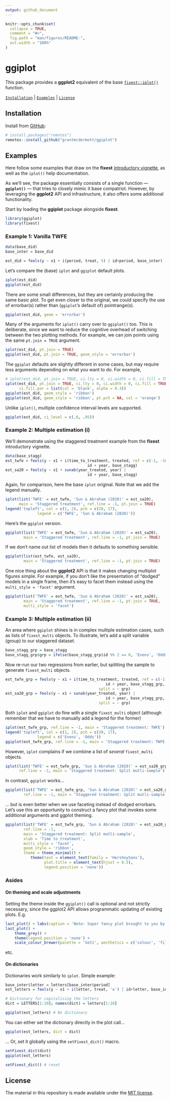 ```yaml
---
output: github_document
---
```


<!-- README.md is generated from README.Rmd. Please edit that file -->

```r
knitr::opts_chunk$set(
  collapse = TRUE,
  comment = "#>",
  fig.path = "man/figures/README-",
  out.width = "100%"
)
```

# ggiplot

<!-- badges: start -->
<!-- badges: end -->

This package provides a **ggplot2** equivalent of the base 
[`fixest::iplot()`](https://lrberge.github.io/fixest/reference/coefplot.html)
function.

[`Installation`](#installation) | [`Examples`](#examples) | [`License`](#license)

## Installation

Install from [GitHub](https://github.com/):

``` r
# install.packages("remotes")
remotes::install_github("grantmcdermott/ggiplot")
```
## Examples

Here follow some examples that draw on the **fixest** 
[introductory vignette](https://lrberge.github.io/fixest/articles/fixest_walkthrough.html),
as well as the `iplot()` help documentation. 

As we'll see, the package essentially consists of a single function &mdash; 
**`ggiplot()`** &mdash; that tries to closely mimic it base compatriot. However, 
by leveraging the **ggplot2** API and infrastructure, it also offers some 
additional functionality.

Start by loading the **ggiplot** package alongside **fixest**.

```r
library(ggiplot)
library(fixest)
```

### Example 1: Vanilla TWFE

```r
data(base_did)
base_inter = base_did

est_did = feols(y ~ x1 + i(period, treat, 5) | id+period, base_inter)
```

Let's compare the (base) `iplot` and `ggiplot` default plots.

```r
iplot(est_did)
ggiplot(est_did)
```

There are some small differences, but they are certainly producing the same
basic plot. To get even closer to the original, we could specify the use of 
errorbar(s) rather than (`ggiplot`'s default of) pointrange(s).

```r
ggiplot(est_did, geom = 'errorbar')
```

Many of the arguments for `iplot()` carry over to `ggiplot()` too. This is
deliberate, since we want to reduce the cognitive overhead of switching between
the two plotting methods. For example, we can join points using the same 
`pt.join = TRUE` argument.

```r
iplot(est_did, pt.join = TRUE)
ggiplot(est_did, pt.join = TRUE, geom_style = 'errorbar')
```

The `ggiplot` defaults are slightly different in some cases, but may require
less arguments depending on what you want to do. For example,

```r
# iplot(est_did, pt.join = TRUE, ci.lty = 0, ci.width = 0, ci.fill = TRUE)
iplot(est_did, pt.join = TRUE, ci.lty = 0, ci.width = 0, ci.fill = TRUE,
      ci.fill.par = list(col = 'black', alpha = 0.3))
ggiplot(est_did, geom_style = 'ribbon')
ggiplot(est_did, geom_style = 'ribbon', pt.pch = NA, col = 'orange')
```

Unlike `iplot()`, multiple confidence interval levels are supported.

```r
ggiplot(est_did, ci_level = c(.8, .95))
```

### Example 2: Multiple estimation (i)

We'll demonstrate using the staggered treatment example from the **fixest**
introductory vignette.

```r
data(base_stagg)
est_twfe = feols(y ~ x1 + i(time_to_treatment, treated, ref = c(-1, -1000)) | 
								 	id + year, base_stagg)
est_sa20 = feols(y ~ x1 + sunab(year_treated, year) | 
								 	id + year, base_stagg)
```

Again, for comparison, here the base `iplot` original. Note that we add the 
legend manually.

```r
iplot(list('TWFE' = est_twfe, 'Sun & Abraham (2020)' = est_sa20),
      main = 'Staggered treatment', ref.line = -1, pt.join = TRUE)
legend('topleft', col = c(1, 2), pch = c(20, 17),
			  legend = c('TWFE', 'Sun & Abraham (2020)'))
```

Here's the `ggiplot` version.

```r
ggiplot(list('TWFE' = est_twfe, 'Sun & Abraham (2020)' = est_sa20),
        main = 'Staggered treatment', ref.line = -1, pt.join = TRUE)
```

If we don't name out list of models then it defaults to something sensible.

```r
ggiplot(list(est_twfe, est_sa20),
        main = 'Staggered treatment', ref.line = -1, pt.join = TRUE)
```

One nice thing about the **ggplot2** API is that it makes changing multiplot
figures simple. For example, if you don't like the presentation of "dodged" 
models in a single frame, then it's easy to facet them instead using 
the `multi_style = 'facet'` argument.

```r
ggiplot(list('TWFE' = est_twfe, 'Sun & Abraham (2020)' = est_sa20),
        main = 'Staggered treatment', ref.line = -1, pt.join = TRUE,
        multi_style = 'facet')
```

### Example 3: Multiple estimation (ii)

An area where `ggiplot` shines is in complex multiple estimation cases, such
as lists of `fixest_multi` objects. To illustrate, let's add a split variable
(group) to our staggered dataset.

```r
base_stagg_grp = base_stagg
base_stagg_grp$grp = ifelse(base_stagg_grp$id %% 2 == 0, 'Evens', 'Odds')
```

Now re-run our two regressions from earlier, but splitting the sample to
generate `fixest_multi` objects.

```r
est_twfe_grp = feols(y ~ x1 + i(time_to_treatment, treated, ref = c(-1, -1000)) | 
										 	id + year, base_stagg_grp, 
										 split = ~ grp)
est_sa20_grp = feols(y ~ x1 + sunab(year_treated, year) | 
										 	id + year, base_stagg_grp, 
										 split = ~ grp)
```

Both `iplot` and `ggiplot` do fine with a single `fixest_multi` object (although
remember that we have to manually add a legend for the former)

```r
iplot(est_twfe_grp, ref.line = -1, main = 'Staggered treatment: TWFE')
legend('topleft', col = c(1, 2), pch = c(20, 17),
			  legend = c('Evens', 'Odds'))
ggiplot(est_twfe_grp, ref.line = -1, main = 'Staggered treatment: TWFE')
```

However, `iplot` complains if we combine a list of _several_ `fixest_multi` 
objects.

```r
iplot(list('TWFE' = est_twfe_grp, 'Sun & Abraham (2020)' = est_sa20_grp),
      ref.line = -1, main = 'Staggered treatment: Split mutli-sample')
```

In contrast, `ggiplot` works...

```r
ggiplot(list('TWFE' = est_twfe_grp, 'Sun & Abraham (2020)' = est_sa20_grp),
        ref.line = -1, main = 'Staggered treatment: Split mutli-sample')
```

... but is even better when we use faceting instead of dodged errorbars.
Let's use this an opportunity to construct a fancy plot that invokes some
additional arguments and ggplot theming.

```r
ggiplot(list('TWFE' = est_twfe_grp, 'Sun & Abraham (2020)' = est_sa20_grp),
        ref.line = -1,
        main = 'Staggered treatment: Split mutli-sample',
        xlab = 'Time to treatment',
        multi_style = 'facet',
        geom_style = 'ribbon',
        theme = theme_minimal() +
           theme(text = element_text(family = 'HersheySans'),
                 plot.title = element_text(hjust = 0.5),
                 legend.position = 'none'))
```


### Asides 

#### On theming and scale adjustments

Setting the theme inside the `ggiplot()` call is optional and not strictly
necessary, since the ggplot2 API allows programmatic updating of existing
plots. E.g.

```r
last_plot() + labs(caption = 'Note: Super fancy plot brought to you by ggiplot')
last_plot() + 
	theme_grey() + 
	theme(legend.position = 'none') +
	scale_colour_brewer(palette = 'Set1', aesthetics = c('colour', 'fill'))
```

etc.

#### On dictionaries

Dictionaries work similarly to `iplot`. Simple example:

```r
base_inter$letter = letters[base_inter$period]
est_letters = feols(y ~ x1 + i(letter, treat, 'e') | id+letter, base_inter)

# Dictionary for capitalising the letters
dict = LETTERS[1:10]; names(dict) = letters[1:10]

ggiplot(est_letters) # No dictionary
```

You can either set the dictionary directly in the plot call...

```r
ggiplot(est_letters, dict = dict)
```

... Or, set it globally using the `setFixest_dict()` macro.

```r
setFixest_dict(dict)
ggiplot(est_letters)

setFixest_dict() # reset
```

## License

The material in this repository is made available under the 
[MIT license](http://opensource.org/licenses/mit-license.php).
